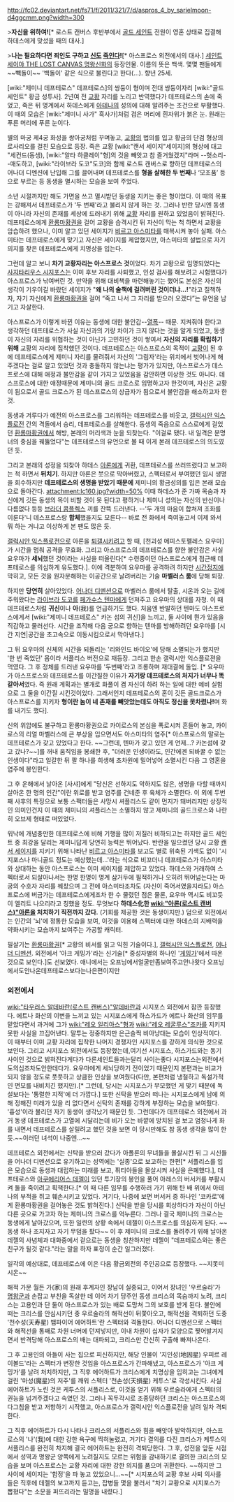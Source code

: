 http://fc02.deviantart.net/fs71/f/2011/321/7/d/aspros_4_by_sarielmoon-d4ggcmm.png?width=300

>'''자신을 위하여!'''[* 로스트 캔버스 후반부에서 [[골드 세인트]] 전원이 영혼 상태로 집결해 하데스에게 맞섰을 때의 대사.]

>'''나는 필요하다면 죄인도 구하고 [[천괴성 메피스토펠레스 요우마|신]]도 [[신 죽이기|죽인다]]!'''[* 아스프로스 외전에서의 대사.]
[[세인트 세이야 THE LOST CANVAS 명왕신화]]의 등장인물. 이름의 뜻은 백색. 몇몇 팬들에게 ~~빽돌이~~ '백돌이' 같은 식으로 불린다고 한다(…). 향년 25세.

[wiki:"제미니 데프테로스" 데프테로스]의 쌍둥이 형이며 전대 쌍둥이자리 [wiki:"골드세인트" 황금 성투사]. 2년여 전 [[교황]] 자리를 노리고 반역했다가 데프테로스의 손에 죽었고, 죽은 뒤 명계에서 하데스에게 [[아테나]]의 성의에 대해 알려주는 조건으로 부활했다. 이 때의 모습은 [wiki:"제미니 사가" 흑사가]처럼 검은 머리에 흰자위가 붉은 눈. 원래는 푸른 머리에 푸른 눈이다.

별의 마궁 제4궁 화성을 쌍아궁처럼 꾸며놓고, [[교황]]의 법의를 입고 황금의 단검 형상의 로사리오를 걸친 모습으로 등장. 죽은 교황 [wiki:"캔서 세이지"세이지]의 형상에 대고 "세컨드(동생), [wiki:"알타 하클레이"형]의 것을 빼앗고 참 즐거웠겠지"라며 --헛소리--매도하고, [wiki:"라이브라 도코"도코]와 함께 로스트 캔버스로 향하던 데프테로스의 어나더 디멘션에 난입해 그를 끌어내며 데프테로스를 '''형을 살해한 두 번째'''나 ‘모조품’ 등으로 부르는 등 동생을 멸시하는 모습을 보여 주었다.

소년 시절까지만 해도 가면을 쓰고 멸시받던 동생을 지키는 좋은 형이었다. 이 때의 목표는 강해져서 데프테로스가 '두 번째'라고 불리지 않게 하는 것. 그러나 반란 당시엔 동생이 아니라 자신의 존재를 세상에 드러내기 위해 [[교황]] 자리를 원하고 있었음이 밝혀진다. 데프테로스에게 [[환롱마황권]]을 걸어 교황을 습격시킨 뒤 자신이 막는 척 하면서 교황을 암습하려 했으나, 이미 알고 있던 세이지가 [[비르고 아스미타]]를 매복시켜 놓아 실패. 아스미타는 데프테로스에게 맞기고 자신은 세이지를 제압했지만, 아스미타의 설법으로 자기 의지를 찾은 데프테로스에게 치명상을 입는다.

그런데 알고 보니 '''차기 교황자리는 아스프로스 것'''이었다. 차기 교황으로 임명되었다는 [[사지타리우스 시지포스]]는 이미 후보 자리를 사퇴했고, 인성 검사를 해보려고 시험했다가 아스프로스가 낚여버린 것. 만약을 위해 대비책을 마련해놓기는 했어도 본심은 자신의 생각이 기우이길 바랐던 세이지가 "'''왜 나의 술책에 걸려버린 것이더냐…!'''"라고 질책하자, 자기 자신에게 [[환롱마황권]]을 걸어 “죽고 나서 그 자리를 받으러 오겠다”는 유언을 남기고 자살한다.

아스프로스가 이렇게 바뀐 이유는 동생에 대한 불안감--[[열폭]]-- 때문. 지켜줘야 한다고 생각하던 데프테로스가 사실 자신과의 기량 차이가 크지 않다는 것을 알게 되었고, 동생이 자신의 자리를 위협하는 것이 아닌가 고민하던 것이 쌓여서 '''자신의 자리를 확립하기 위해''' 교황의 자리에 집착했던 것이다. 데프테로스는 아스프로스의 목적이 [[교황]]이 된 후에 데프테로스에게 제미니 자리를 물려줘서 자신의 '그림자'라는 위치에서 벗어나게 해주겠다는 걸로 알고 있었던 것과 충돌하지 않는냐는 평가가 있지만, 아스프로스가 데스프로스에 대해 애정과 불안감을 같이 가지고 있었음을 감안하면 이상한 것도 아니다. 데스프로스에 대한 애정때문에 제미니의 골드 크로스로 임명하고자 한것이며, 자신은 교황이 됨으로서 골드 크로스가 된 데스프로스의 상급자가 됨으로서 불안감을 해소하고자 한것.

동생과 겨루다가 예전의 아스프로스를 그리워하는 데프테로스를 비웃고, [[갤럭시안 익스플로전]] 간의 격돌에서 승리, 데프테로스를 살해한다. 동생의 죽음으로 스스로에게 걸었던 [[환롱마황권]]에서 해방, 본래의 머리색과 눈을 되찾는다. "이걸로 됐다. 내 일격은 분명 너의 중심을 꿰뚫었다"는 데프테로스의 유언으로 볼 때 이게 본래 데프테로스의 의도였던 듯.

그리고 본래의 성정을 되찾아 하데스 [[아론]]에게 귀환, 데프테로스를 쓰러뜨렸다고 보고하는 척 하면서 '''뒤치기'''. 하지만 아론은 붓으로 막아버렸고, 스펙터로서 부여했던 임시 생명을 회수하지만 '''데프테로스의 생명을 받았기 때문에''' 제미니의 황금성의를 입은 본래 모습으로 돌아간다.
attachment:lc160.jpg?width=50%
이때 하데스가 준 가짜 목숨과 자신에게 깃든 동생의 목이 비할 것이 못 된다고 평하거나 제미니 성의는 자신의 반신이나 다름없다 등등 [[브라더 콤플렉스]] 끼를 잔뜩 드러낸다. --'두 개의 마음이 합쳐져 조화를 이룬다'니 데스프로스랑 '''합체'''했을지도 모른다-- 바로 전 화에서 죽여놓고서 이제 와서 뭐 하는 거냐고 이상하게 본 팬도 많은 듯.

[[갤럭시안 익스플로전]]으로 아론을 [[퇴갤]]시키려고 할 때, [천괴성 메피스토펠레스 요우마]가 시간을 멈춰 공격을 무효화. 그리고 아스프로스의 데프테로스를 향한 불안감은 사실 요우마가 '''세뇌'''했던 것이라는 사실을 떠올린다[* 수련중이던 아스프로스에게 접근해 데프테로스를 의심하게 유도했다.]. 이에 격분하여 요우마를 공격하려 하지만 [[시간정지]]에 막히고, 모든 것을 원자분해하는 이공간으로 날려버리는 기술 '''마벨러스 룸'''에 당해 퇴장.

하지만 '''당연히''' 살아있었다. [[어나더 디멘션]]으로 마벨러스 룸에서 탈출, 시온과 오는 길에 주워왔다는 [[라이브라 도코]]를 [[페가수스 텐마]]에게 던져주고 요우마의 상대를 자청. 이 때 데프테로스처럼 '''귀신'''이나 '''아'''(我)를 언급하기도 했다. 처음엔 반발하던 텐마도 아스프로스에게서 [wiki:"제미니 데프테로스" 카논 섬의 귀신]을 느끼고, 둘 사이에 뭔가 있음을 직감하고 물러선다. 시간을 조작해 다음 궁으로 향하는 텐마를 방해하려던 요우마를 [시간 지연|공간을 초고속으로 이동시킴으로서 막아낸다.]

그 뒤 요우마의 신체의 시간을 되돌리는 '리와인드 바이오'에 당해 소멸되는가 했지만 '한 번 죽었던' 몸이라 서플리스 버전으로 재등장. 그리고 한손 갤럭시안 익스플로젼을 먹였다. 그 후 정체를 드러낸 요우마를 '두번째'라고 조롱하며 재대결에 돌입. [* 요우마가 아스프로스와 데프테로스를 이간질한 이유가 '''자기랑 데프테로스의 처지가 너무나 똑같아서'''였다. 즉 원래 계획과는 별개로 화풀이 겸 자신이 하려 하는 일에 대한 예비 실험으로 그 둘을 이간질 시킨것이었다. 그래서인지 데프테로스의 혼이 깃든 골드크로스가 아스프로스를 지키자 '''형이란 놈이 네 존재를 빼앗았는데도 아직도 정신을 못차렸나!'''며 화를 내기도 했다].

신의 위압에도 불구하고 환롱마황권으로 카이로스의 본심을 폭로시켜 흔들어 놓고, 카이로스의 리얼 마벨러스에 큰 부상을 입으면서도 아스미타의 염주[* 아스프로스의 말로는 데프테로스가 갖고 있었다고 한다. ~~그런데, 텐마가 갖고 있던 게 언제...? 카논섬에 갖고 갔나?~~]를 꺼내 움직임을 봉쇄한 후, "더러운 인생이라도, 인간에겐 되바꿀 수 없는 인생이다"라고 일갈한 뒤 팔 하나를 희생해 초차원에 밀어넣어 소멸시킨 다음 그 영혼을 염주에 봉인한다.

그 후 운해에서 날아온 [사샤]에게 "당신은 선하지도 악하지도 않은, 생명을 다할 때까지 살아온 한 명의 인간"이란 위로를 받고 염주를 건네준 후 육체가 소멸한다. 이 외에 두번째 사후의 특징으로 보통 스팩터들은 사망시 셔플리스도 같이 먼지가 돼버리지만 상징적인 의미인건지 이 때의 제미니의 셔플리스는 소멸하지 않고 제미니의 골드크로스와 나란히 오브제 형태로 떠있었다. 

워낙에 개념충만한 데프테로스에 비해 기행을 많이 저질러 비하되고는 하지만 골드 세인트 중 최강을 달리는 제미니답게 당연히 능력은 뛰어났다. 반란을 일으켰던 당시 교황 [[캔서 세이지]]를 지키기 위해 나타난 [[비르고 아스미타]]를 보고도 별로 위축된 기색도 없이 '시지포스나 마니골드 정도는 예상했는데...'라는 식으로 비꼬더니 데프테로스가 아스미타와 상대하는 동안 아스프로스는 이미 세이지를 제압하고 있었다. 하데스와 거래하여 스펙터로서 되살아나서는 한명 한명이 명계 삼거두에 필적하거나 오히려 뛰어넘는다는 마궁의 수호자 자리를 꿰찼으며 그 전에 아스미타조차도 (자신이 죽어서였을지라도) 아스프로스에 버금가는 데프테로스에게조차 한 수 물렸던 점은 물론, 요우마 역시도 비꼬듯이 엘리트 나으리라고 칭했을 정도. 무엇보다 '''하데스化한 [[wiki:"아론(로스트 캔버스)"아론]]을 처치하기 직전까지 갔다.''' (기회를 제공한 것은 동생이지만.) 덤으로 외전에서는 인간의 '뇌'에 정통한 모습을 보여, 이것을 이용해 스펙터에 대한 하데스의 지배력을 약화시키는 모습까지 보여주는 가공할 캐릭터. 

필살기는 [[환롱마황권]][* 교황의 비서를 읽고 익힌 기술이다.], [[갤럭시안 익스플로전]], [[어나더 디멘션]]. 외전에서 '아크 게밍가'라는 신기술[* 중성자별의 하나인 '[http://en.wikipedia.org/wiki/Geminga 게밍가]'에서 따온 것으로 보인다.]도 선보였다.
애니에서는 오프닝에서얼굴만좀보여주고안나왓다 오프닝에서도안나온데프테로스보다는나은편이지만
=== 외전에서 ===
[[wiki:"타우러스 알데바란(로스트 캔버스)"알데바란]]과 시지포스 외전에서 잠깐 등장했다. 에트나 화산의 이변을 느끼고 있는 시지포스에게 하스가드가 에트나 화산의 임무를 맡았다면서 과거에 그가 [[wiki:"레오 일리아스"형]]과 [[wiki:"레오 레굴루스"조카]]를 지키지 못한 사실을 끄집어낸다. 말투는 정중하지만 은근슬쩍 비아냥대는 모습이 인상적이다. 이 때부터 이미 교황 자리에 집착한 나머지 경쟁자인 시지포스를 강하게 의식한 것으로 보인다. 그리고 시지포스 외전에서도 등장했는데,여기선 시지포스, 하스가드와는 동기 사이인 것으로 밝혀진다게다가 다른세인트들과는달리 사이는좋다 시지포스는외전에서도의심조차도안한데다가. 요우마에게 세뇌당하기 전이었기 때문인지 본편과는 비교가 되지 않을 정도로 풋풋하고 상큼한 인상을 보여줬다(다만, 본편처럼 냉철하고 독설가적인 면모를 내비치긴 했지만).[* 그런데, 당시는 시지포스가 무모했던 게 맞기 때문에 독설보다는 '통렬한 지적'에 더 가깝다.] 또한 신탁을 받으러 떠나는 시지포스에게 남에 의해 정해진 미래가 있을 리 없다면서 신탁의 존재를 강하게 부정하는 모습을 보여줬다. '흉성'이라 불리던 자기 동생이 생각났기 때문인 듯. 그런데다가 데프테로스 외전에서 과거 동생 데프테로스가 고열에 시달리는데 비가 오는 바깥에 방치된 걸 보고 엄청나게 화를 내면서 데프테로스를 살릴려고 했던 것을 보면 이 당시만해도 참 동생 생각을 많이 한듯.~~이러던 녀석이 나중엔...~~

데프테로스 외전에서는 신탁을 받으러 갔다가 아폴론의 무녀들을 몰살시킨 뒤 그 시신들을 어나더 디멘션으로 유기하고는 성역에는 '실종'으로 보고하는 한편[* 서플리스를 입은 모습으로 동생과 대립하는 미래를 보고, 퓌티아들을 몰살시켜 사실을 은폐했다.], 데프테로스와 [[아쿠에리어스 데젤]]이 있던 투기장의 봉인을 풀어 아레스의 버서커를 부활시켜 둘을 죽이려고 획책한다.[* 이 때 다른 임무를 수행하러 가기 위해 탄 배 위에서 아테나의 부적을 쥐고 훼손시키고 있었다. 거기다, 나중에 보면 버서커 중 하나인 '코카로'에게 환롱마황권을 걸어놓은 것도 밝혀진다.] 신탁을 받을 당시를 회상하다가 자신이 아닌 다른 곳으로 가고자 하는 제미니의 크로스를 억누른다. 그러나 결국 제미니의 크로스는 동생에게 날아갔으며, 또한 일련의 상황 속에서 데젤이 아스프로스를 의심하게 된다. ~~동생 하나 조지자고 자기 무덤을 팠다~~ 이 후 제미니의 크로스를 돌려주기 위해 날아온 데젤의 사념체과 대화중에서 겉으로는 동생을 칭찬하지만 데젤이 "데프테로스와는 좋은 친구가 될것 같다."라는 말을 하자 표정이 순간 일그러졌다. 

일각의 예상대로, 데프테로스에 이은 다음 황금외전의 주인공으로 등장했다. ~~지못미 시온~~ 

해적 가문 월든 가(家)의 원래 후계자인 장남이 실종되고, 이어서 장녀인 '우르술라'가 [[스펙터(세인트 세이야)|명왕군]]과 손잡고 부친을 독살한 데 이어 차기 당주인 동생 크리스의 목숨까지 노려, 크리스는 고용인과 단 둘이 아스프로스가 있는 배로 도망쳐 그의 보호를 받게 된다. 불안에 떠는 크리스를 안심시키던 중 우르술라의 해적선이 뒤쫓아오고, 해적선을 격퇴하던 도중 '천수성(天寿星) 뱀파이어 에어하트'란 스펙터와 격돌한다. 어나더 디멘션으로 스펙터와 해적선을 통째로 차원 너머에 던져넣지만, 이내 차원이 십자가 모양으로 찢어발겨지면서 반격당해 아스프로스의 배는 대파되고, 크리스만 간신히 구출해 빠져나온다. 

그 후 고용인의 아들이 사는 집으로 피신하지만, 해당 인물이 '지인성(地因星) 우피르 레이볼드'라는 스펙터가 변장한 것임을 아스프로스가 간파해냈고, 아스프로스가 '아크 게밍가'를 날려 처치하지만, 그 직후 에어하트가 크리스에게 치명상을 입히고는 그녀에게 걸린 '마성(魔星)의 저주'를 깨워 스펙터 '천손성(天損星) 케투스'로 각성시킨다. 사실 에어하트가 노린 것은 케투스의 서플리스로, 이것을 얻기 위해 우르술라에게 스펙터의 권능을 넘겨주겠다고 속였던 것. 그러나 꼭두각시로 조종당하던 크리스는 아스프로스의 다그침을 받고 저항하기 시작했고, 아스프로스가 갤럭시안 익스플로전을 날려 일차 격퇴한다. 

그 직후 에어하트가 다시 나타나 크리스의 서플리스와 힘을 빼앗아 발악하지만, 아스프로스의 '나'(我)에 대한 강한 욕구에 찍혀눌렸고, 거기다 결의를 다진 크리스가 케투스의 서플리스를 완전히 차지해 결국 에어하트는 완전히 격퇴당한다. 그 후, 성전을 앞둔 시점에서 성역과 명왕군 양쪽에게 노려질지도 모르는 위험을 감내하기로 결의한 크리스의 모습을 보며 아스프로스는 교황 자리에 대한 강한 의지를 품으며 귀환한다. ~~하지만 그 사이에 세이지는 '함정'을 파 놓고 있었으니...~~[* 시지포스의 교황 후보 사퇴 의사를 들은 직후에 데젤의 보고까지 듣고는, 잡병들 몇을 불러서 "차기 교황으로 시지포스가 뽑혔다"는 소문을 퍼뜨리라는 밀명을 내렸다.]  

